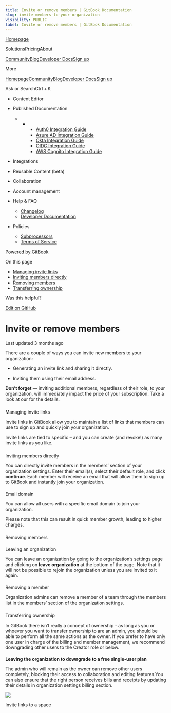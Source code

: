 ```yaml
---
title: Invite or remove members | GitBook Documentation
slug: invite-members-to-your-organization
visibility: PUBLIC
label: Invite or remove members | GitBook Documentation
---
```

[Homepage](https://www.gitbook.com/)

[Solutions](https://www.gitbook.com/solutions/public-docs)[Pricing](https://www.gitbook.com/pricing)[About](https://www.gitbook.com/about)

[Community](https://github.com/GitbookIO/community)[Blog](https://www.gitbook.com/blog)[Developer Docs](https://developer.gitbook.com/)[Sign up](https://gitbook.com/join)

More

[Homepage](https://www.gitbook.com/)[Community](https://github.com/GitbookIO/community)[Blog](https://www.gitbook.com/blog)[Developer Docs](https://developer.gitbook.com/)[Sign up](https://gitbook.com/join)

Ask or SearchCtrl + K

*   Content Editor
    
*   Published Documentation
    
    *   *   *   [Auth0 Integration Guide](https://developer.gitbook.com/visitor-authentication/guides/integrations/how-to-use-auth0-integration-for-visitor-authentication)
            *   [Azure AD Integration Guide](https://developer.gitbook.com/visitor-authentication/guides/integrations/how-to-use-azure-ad-integration-for-visitor-authentication)
            *   [Okta Integration Guide](https://developer.gitbook.com/visitor-authentication/guides/integrations/how-to-use-okta-integration-for-visitor-authentication)
            *   [OIDC Integration Guide](https://developer.gitbook.com/visitor-authentication/guides/integrations/how-to-use-the-oidc-integration-for-visitor-authentication)
            *   [AWS Cognito Integration Guide](https://developer.gitbook.com/visitor-authentication/guides/integrations/how-to-use-the-aws-cognito-integration-for-visitor-authentication)
            
        
    
*   Integrations
    
*   Reusable Content (beta)
    
*   Collaboration
    
*   Account management
    
*   Help & FAQ
    
    *   [Changelog](https://changelog.gitbook.com/)
    *   [Developer Documentation](https://developer.gitbook.com/)
*   Policies
    
    *   [Subprocessors](https://policies.gitbook.com/security/subprocessors)
    *   [Terms of Service](https://policies.gitbook.com/terms)

[Powered by GitBook](https://www.gitbook.com/?utm_source=content&utm_medium=trademark&utm_campaign=NkEGS7hzeqa35sMXQZ4X)

On this page

*   [Managing invite links](#managing-invite-links)
*   [Inviting members directly](#inviting-members-directly)
*   [Removing members](#removing-members)
*   [Transferring ownership](#transferring-ownership)

Was this helpful?

[Edit on GitHub](https://github.com/GitbookIO/public-docs/blob/main/account-management/member-management/invite-members-to-your-organization.md)

Invite or remove members
========================

Last updated 3 months ago

There are a couple of ways you can invite new members to your organization:

*   Generating an invite link and sharing it directly.
    
*   Inviting them using their email address.
    

**Don’t forget** — inviting additional members, regardless of their role, to your organization, will immediately impact the price of your subscription. Take a look at our for the details.

### 

[](#managing-invite-links)

Managing invite links

Invite links in GitBook allow you to maintain a list of links that members can use to sign up and quickly join your organization.

Invite links are tied to specific – and you can create (and revoke!) as many invite links as you like.

### 

[](#inviting-members-directly)

Inviting members directly

You can directly invite members in the members’ section of your organization settings. Enter their email(s), select their default role, and click **continue**. Each member will receive an email that will allow them to sign up to GitBook and instantly join your organization.

#### 

[](#email-domain)

Email domain

You can allow all users with a specific email domain to join your organization.

Please note that this can result in quick member growth, leading to higher charges.

### 

[](#removing-members)

Removing members

#### 

[](#leaving-an-organization)

Leaving an organization

You can leave an organization by going to the organization’s settings page and clicking on **leave organization** at the bottom of the page. Note that it will not be possible to rejoin the organization unless you are invited to it again.

#### 

[](#removing-a-member)

Removing a member

Organization admins can remove a member of a team through the members list in the members’ section of the organization settings.

### 

[](#transferring-ownership)

Transferring ownership

In GitBook there isn’t really a concept of ownership - as long as you or whoever you want to transfer ownership to are an admin, you should be able to perform all the same actions as the owner. If you prefer to have only one user in charge of the billing and member management, we recommend downgrading other users to the Creator role or below.

#### 

[](#leaving-the-organization-to-downgrade-to-a-free-single-user-plan)

**Leaving the organization to downgrade to a free single-user plan**

The admin who will remain as the owner can remove other users completely, blocking their access to collaboration and editing features. ​﻿﻿You can also ensure that the right person receives bills and receipts by updating their details in organization settings billing section. ​

![](https://docs.gitbook.com/~gitbook/image?url=https%3A%2F%2F1050631731-files.gitbook.io%2F%7E%2Ffiles%2Fv0%2Fb%2Fgitbook-x-prod.appspot.com%2Fo%2Fspaces%252FNkEGS7hzeqa35sMXQZ4X%252Fuploads%252FK2drXOrqgByXSTKmdl7A%252Finvite-links.png%3Falt%3Dmedia%26token%3D1047cf8d-b578-464d-b945-894ab2feb8f6&width=768&dpr=4&quality=100&sign=e29c5450&sv=1)

Invite links to a space
